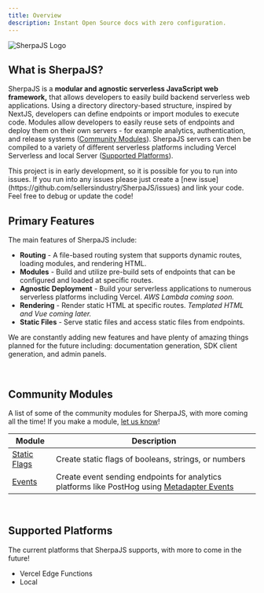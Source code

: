 ```yaml
---
title: Overview
description: Instant Open Source docs with zero configuration.
---
```


![SherpaJS Logo](/assets/logos/logo-dark.png)

## What is SherpaJS?
SherpaJS is a **modular and agnostic serverless JavaScript web framework,** that
allows developers to easily build backend serverless web applications. Using a
directory directory-based structure, inspired by NextJS, developers can define
endpoints or import modules to execute code. Modules allow developers to easily
reuse sets of endpoints and deploy them on their own servers - for example
analytics, authentication, and release systems ([Community Modules](/#community-modules)).
SherpaJS servers can then be compiled to a variety of different serverless
platforms including Vercel Serverless and local Server
([Supported Platforms](/#supported-platforms)).

<Warning>
    This project is in early development, so it is possible for you to run
    into issues. If you run into any issues please just create a
    [new issue](https://github.com/sellersindustry/SherpaJS/issues) and
    link your code. Feel free to debug or update the code!
</Warning>


<br/>


## Primary Features
The main features of SherpaJS include:

 * **Routing** - A file-based routing system that supports dynamic routes,
    loading modules, and rendering HTML.
 * **Modules** - Build and utilize pre-build sets of endpoints that can
    be configured and loaded at specific routes.
 * **Agnostic Deployment** - Build your serverless applications to numerous
    serverless platforms including Vercel. *AWS Lambda coming soon.*
 * **Rendering** - Render static HTML at specific routes. *Templated HTML and
    Vue coming later.*
 * **Static Files** - Serve static files and access static files from endpoints.

We are constantly adding new features and have plenty of amazing things planned
for the future including: documentation generation, SDK client generation, and
admin panels.


<br/>


## Community Modules
A list of some of the community modules for SherpaJS, with more coming all
the time! If you make a module,
[let us know](https://github.com/sellersindustry/SherpaJS/issues)!

| Module | Description |
|---|---|
| [Static Flags](https://github.com/sellersindustry/SherpaJS-static-flags) | Create static flags of booleans, strings, or numbers |
| [Events](https://github.com/sellersindustry/SherpaJS-events) | Create event sending endpoints for analytics platforms like PostHog using [Metadapter Events](https://github.com/sellersindustry/metadapter-event) |


<br/>


## Supported Platforms
The current platforms that SherpaJS supports, with more to come in the future!
 * Vercel Edge Functions
 * Local

